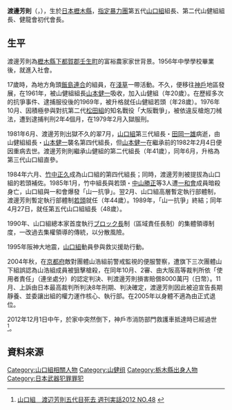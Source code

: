 {{Japanese|japanese=渡辺 芳則|kana=わたなべ よしのり|romaji=Watanabe Yoshinori}}
'''渡邊芳則'''（{{lang-ja|渡辺 芳則（わたなべ よしのり）}}，{{bd|1941年|1月8日|2012年|12月1日|catIdx=Watanabe Yoshinori}}），生於[[日本|日本]][[櫪木縣|櫪木縣]]，[[指定暴力團|指定暴力團]]第五代[[山口組|山口組]]組長、第二代山健組組長、健龍會初代會長。

==生平==
渡邊芳則為[[櫪木縣|櫪木縣]][[下都賀郡|下都賀郡]][[壬生町|壬生町]]的富裕農家家世背景。1956年中學學校畢業後，就進入社會。

17歲時，為地方角頭[[飯島連合|飯島連合]]的組員，在[[淺草|淺草]]一帶活動。不久，便移往[[神戶|神戶]]地區發展，在1961年，被山健組組長[[山本健一|山本健一]]吸收，加入山健組（年20歲）。在歷經多次的抗爭事件、逮捕服役後的1969年，被升格就任山健組若頭（年28歲）。1976年10月、因積極參與對抗第二代[[松田組|松田組]]的知名戰役「大阪戰爭」，被依違反槍炮刀械法，遭到逮捕判刑2年4個月，在1979年2月入獄服刑。

1981年6月、渡邊芳則出獄不久的翠7月，[[山口組|山口組]]第三代組長・[[田岡一雄|田岡一雄]]病逝，由山健組組長・[[山本健一|山本健一]]襲名第四代組長，但[[山本健一|山本健一]]在繼承前的1982年2月4日便因重病去世。渡邊芳則則繼承山健組的第二代組長（年41歲），同年6月，升格為第三代山口組直參。

1984年六月、[[竹中正久|竹中正久]]成為山口組的第四代組長；同時，渡邊芳則被提拔為山口組的若頭補佐。1985年1月，竹中組長與若頭・[[中山勝正|中山勝正]]等3人遭[[一和會|一和會]]成員暗殺身亡，山口組與一和會爆發「山一抗爭」。翌2月、山口組高層暫定執行部體制，渡邊芳則暫定執行部體制[[若頭|若頭]]就任（年44歲）。1989年，「山一抗爭」終結；同年4月27日，就任第五代山口組組長（48歲）。

1990年、山口組總本家首度執行[[ブロック長|ブロック長]]制（區域責任長制）的集體領導制度，一改過去集權領導的傳統，以分散風險。

1995年阪神大地震，[[山口組|山口組]]動員參與救災援助行動。

2004年秋，在[[京都府|京都府]]敵對團體山浩組前警戒監視的便服警察，遭旗下三次團體山下組誤認為山浩組成員被狙擊槍殺，在同年10月、2審、由大阪高等裁判所依「使用者責任」（連坐處分）的認定判決、判渡邊芳則損害賠償8000萬円（日幣）。11月、上訴由日本最高裁判所判決8年刑期、判決確定，渡邊芳則因此被迫宣告長期靜養、並委讓出組的權力運作核心、執行部。在2005年以身體不適為由正式退位。

2012年12月1日中午，於家中突然倒下，神戶市消防部門救護車抵達時已經過世<ref>[http://www.nihonjournal.jp/web/jituwa_201248/index.html 山口組　渡辺芳則五代目死去 週刊実話2012 NO.48] {{Wayback|url=http://www.nihonjournal.jp/web/jituwa_201248/index.html |date=20131105073357 }}</ref>。

== 資料來源 ==
{{reflist}}

{{DEFAULTSORT:Watanabe Yoshinori}}
[[Category:山口組相關人物|Category:山口組相關人物]]
[[Category:山健组|Category:山健组]]
[[Category:栃木縣出身人物|Category:栃木縣出身人物]]
[[Category:日本武器犯罪罪犯|Category:日本武器犯罪罪犯]]